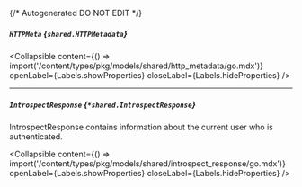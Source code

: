 {/* Autogenerated DO NOT EDIT  */}

##### `HTTPMeta` *{`shared.HTTPMetadata`}*

<Collapsible content={() => import('/content/types/pkg/models/shared/http_metadata/go.mdx')} openLabel={Labels.showProperties} closeLabel={Labels.hideProperties} />


---
##### `IntrospectResponse` *{`*shared.IntrospectResponse`}*
IntrospectResponse contains information about the current user who is authenticated.

<Collapsible content={() => import('/content/types/pkg/models/shared/introspect_response/go.mdx')} openLabel={Labels.showProperties} closeLabel={Labels.hideProperties} />



